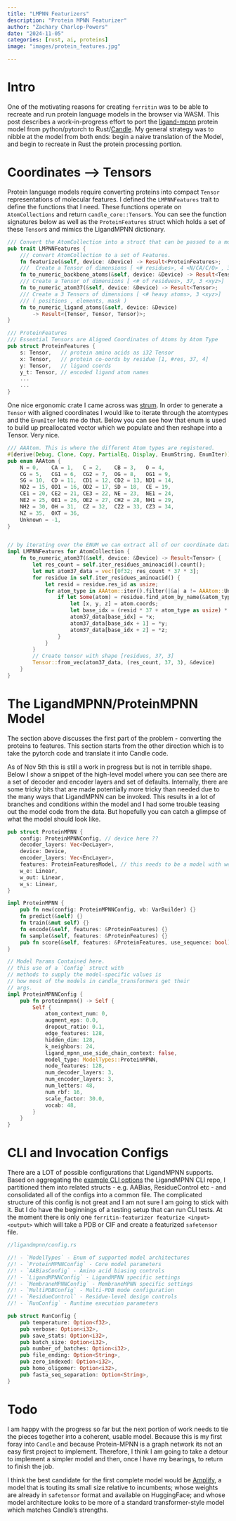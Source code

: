 ```yaml
---
title: "LMPNN Featurizers"
description: "Protein MPNN Featurizer"
author: "Zachary Charlop-Powers"
date: "2024-11-05"
categories: [rust, ai, proteins]
image: "images/protein_features.jpg"

---
```



# Intro

One of the motivating reasons for creating `ferritin` was to be able to recreate and run protein language
models in the browser via WASM. This post describes a work-in-progress effort to port
the [ligand-mpnn](https://github.com/dauparas/LigandMPNN) protein model from python/pytorch to Rust/[Candle](https://github.com/huggingface/candle).
My general strategy was to nibble at the model from both ends: begin a naive translation of the Model,
and begin to recreate in Rust the protein processing portion.

# Coordinates --> Tensors

Protein language models require converting proteins into compact `Tensor` representations of molecular features.
I defined the `LMPNNFeatures` trait to define the functions that I need. These functions operate on `AtomCollections`
and return `candle_core::Tensor`s. You can see the function signatures
below as well as the `ProteinFeatures` struct which holds a set of
these `Tensor`s and mimics the LigandMPNN dictionary.


```rust
/// Convert the AtomCollection into a struct that can be passed to a model.
pub trait LMPNNFeatures {
    /// convert AtomCollection to a set of Features.
    fn featurize(&self, device: &Device) -> Result<ProteinFeatures>;
    ///  Create a Tensor of dimensions [ <# residues>, 4 <N/CA/C/O> , 3 <xyz>]
    fn to_numeric_backbone_atoms(&self, device: &Device) -> Result<Tensor>;
    /// Create a Tensor of dimensions [ <# of residues>, 37, 3 <xyz>]
    fn to_numeric_atom37(&self, device: &Device) -> Result<Tensor>;
    /// Create a 3 Tensors of dimensions [ <# heavy atoms>, 3 <xyz>]
    /// ( positions , elements, mask )
    fn to_numeric_ligand_atoms(&self, device: &Device)
        -> Result<(Tensor, Tensor, Tensor)>;
}

/// ProteinFeatures
/// Essential Tensors are Aligned Coordinates of Atoms by Atom Type
pub struct ProteinFeatures {
    s: Tensor,   // protein amino acids as i32 Tensor
    x: Tensor,   // protein co-oords by residue [1, #res, 37, 4]
    y: Tensor,   // ligand coords
    y_t: Tensor, // encoded ligand atom names
    ...
    ...
}
```

One nice ergonomic crate I came across was [strum](https://docs.rs/strum/latest/strum/).
In order to generate a `Tensor` with aligned coordinates I would like to iterate
through the atomtypes and the `EnumIter` lets me do that. Below you can see
how that enum is used to build up preallocated vector which we populate and
then reshape into a Tensor. Very nice.


```rust
/// AAAtom. This is where the different Atom types are registered.
#[derive(Debug, Clone, Copy, PartialEq, Display, EnumString, EnumIter)]
pub enum AAAtom {
    N = 0,    CA = 1,   C = 2,    CB = 3,   O = 4,
    CG = 5,   CG1 = 6,  CG2 = 7,  OG = 8,   OG1 = 9,
    SG = 10,  CD = 11,  CD1 = 12, CD2 = 13, ND1 = 14,
    ND2 = 15, OD1 = 16, OD2 = 17, SD = 18,  CE = 19,
    CE1 = 20, CE2 = 21, CE3 = 22, NE = 23,  NE1 = 24,
    NE2 = 25, OE1 = 26, OE2 = 27, CH2 = 28, NH1 = 29,
    NH2 = 30, OH = 31,  CZ = 32,  CZ2 = 33, CZ3 = 34,
    NZ = 35,  OXT = 36,
    Unknown = -1,
}


// by iterating over the ENUM we can extract all of our coordinate data as follows.
impl LMPNNFeatures for AtomCollection {
    fn to_numeric_atom37(&self, device: &Device) -> Result<Tensor> {
        let res_count = self.iter_residues_aminoacid().count();
        let mut atom37_data = vec![0f32; res_count * 37 * 3];
        for residue in self.iter_residues_aminoacid() {
            let resid = residue.res_id as usize;
            for atom_type in AAAtom::iter().filter(|&a| a != AAAtom::Unknown) {
                if let Some(atom) = residue.find_atom_by_name(&atom_type.to_string()) {
                    let [x, y, z] = atom.coords;
                    let base_idx = (resid * 37 + atom_type as usize) * 3;
                    atom37_data[base_idx] = *x;
                    atom37_data[base_idx + 1] = *y;
                    atom37_data[base_idx + 2] = *z;
                }
            }
        }
        // Create tensor with shape [residues, 37, 3]
        Tensor::from_vec(atom37_data, (res_count, 37, 3), &device)
    }
}
```


# The LigandMPNN/ProteinMPNN Model

The section above discusses the first part of the problem - converting
the proteins to features. This section starts from the other direction
which is to take the pytorch code and translate it into Candle code.

As of Nov 5th this is still a work in progress but is not in terrible shape.
Below I show a snippet of the high-level model where you can see there
are a set of decoder and encoder layers and set of defaults.  Internally,
there are some tricky bits that are made potentially more tricky than
needed due to the many ways that LigandMPNN can be invoked. This results
in a lot of branches and conditions within the model and I had some
trouble teasing out the model code from the data. But hopefully you
can catch a glimpse of what the model should look like.


```rust
pub struct ProteinMPNN {
    config: ProteinMPNNConfig, // device here ??
    decoder_layers: Vec<DecLayer>,
    device: Device,
    encoder_layers: Vec<EncLayer>,
    features: ProteinFeaturesModel, // this needs to be a model with weights etc
    w_e: Linear,
    w_out: Linear,
    w_s: Linear,
}

impl ProteinMPNN {
    pub fn new(config: ProteinMPNNConfig, vb: VarBuilder) {}
    fn predict(&self) {}
    fn train(&mut self) {}
    fn encode(&self, features: &ProteinFeatures) {}
    fn sample(&self, features: &ProteinFeatures) {}
    pub fn score(&self, features: &ProteinFeatures, use_sequence: bool) {}
}

// Model Params Contained here.
// this use of a `Config` struct with
// methods to supply the model-specific values is
// how most of the models in candle_transformers get their
// args.
impl ProteinMPNNConfig {
    pub fn proteinmpnn() -> Self {
        Self {
            atom_context_num: 0,
            augment_eps: 0.0,
            dropout_ratio: 0.1,
            edge_features: 128,
            hidden_dim: 128,
            k_neighbors: 24,
            ligand_mpnn_use_side_chain_context: false,
            model_type: ModelTypes::ProteinMPNN,
            node_features: 128,
            num_decoder_layers: 3,
            num_encoder_layers: 3,
            num_letters: 48,
            num_rbf: 16,
            scale_factor: 30.0,
            vocab: 48,
        }
    }
}
```


# CLI and Invocation Configs

There are a LOT of possible configurations that LigandMPNN supports. Based on aggregating
the [example CLI options](https://github.com/dauparas/LigandMPNN/blob/main/run_examples.sh)
the LigandMPNN CLI repo, I partitioned them into related structs - e.g. AABias, ResidueControl etc -
and consolidated all of the configs into a common file. The complicated structure of this config is
not great and I am not sure I am going to stick with it.  But I do have the beginnings of a testing setup
 that can run CLI tests. At the moment there is only one `ferritin-featurizer featurize <input> <output>`
 which will take a PDB or CIF and create a featurized `safetensor` file.



```rust
//ligandmpnn/config.rs

//! - `ModelTypes` - Enum of supported model architectures
//! - `ProteinMPNNConfig` - Core model parameters
//! - `AABiasConfig` - Amino acid biasing controls
//! - `LigandMPNNConfig` - LigandMPNN specific settings
//! - `MembraneMPNNConfig` - MembraneMPNN specific settings
//! - `MultiPDBConfig` - Multi-PDB mode configuration
//! - `ResidueControl` - Residue-level design controls
//! - `RunConfig` - Runtime execution parameters

pub struct RunConfig {
    pub temperature: Option<f32>,
    pub verbose: Option<i32>,
    pub save_stats: Option<i32>,
    pub batch_size: Option<i32>,
    pub number_of_batches: Option<i32>,
    pub file_ending: Option<String>,
    pub zero_indexed: Option<i32>,
    pub homo_oligomer: Option<i32>,
    pub fasta_seq_separation: Option<String>,
}
```



# Todo

I am happy with the progress so far but the next portion of work needs to tie the pieces together into
a coherent, usable model. Because this is my first foray into `Candle` and because Protein-MPNN is a graph
network its not an easy first project to implement. Therefore, I think I am going to take a detour to
implement a simpler model and then, once I have my bearings, to return to finish the job.

I think the best candidate for the first complete model would be [Amplify](https://github.com/chandar-lab/AMPLIFY),
a model that is touting its small size relative to incumbents; whose weights are already in `safetensor` format
and available on HuggingFace; and whose model architecture looks to be more of a standard transformer-style model
which matches Candle's strengths.
